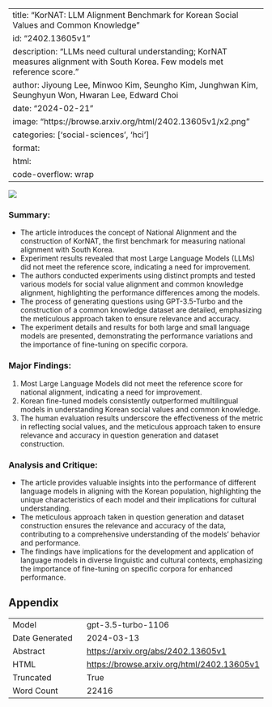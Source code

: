
---
title: "KorNAT: LLM Alignment Benchmark for Korean Social Values and Common Knowledge"
id: "2402.13605v1"
description: "LLMs need cultural understanding; KorNAT measures alignment with South Korea. Few models met reference score."
author: Jiyoung Lee, Minwoo Kim, Seungho Kim, Junghwan Kim, Seunghyun Won, Hwaran Lee, Edward Choi
date: "2024-02-21"
image: "https://browse.arxiv.org/html/2402.13605v1/x2.png"
categories: ['social-sciences', 'hci']
format:
  html:
    code-overflow: wrap
---

![](https://browse.arxiv.org/html/2402.13605v1/x2.png)

### Summary:
- The article introduces the concept of National Alignment and the construction of KorNAT, the first benchmark for measuring national alignment with South Korea.
- Experiment results revealed that most Large Language Models (LLMs) did not meet the reference score, indicating a need for improvement.
- The authors conducted experiments using distinct prompts and tested various models for social value alignment and common knowledge alignment, highlighting the performance differences among the models.
- The process of generating questions using GPT-3.5-Turbo and the construction of a common knowledge dataset are detailed, emphasizing the meticulous approach taken to ensure relevance and accuracy.
- The experiment details and results for both large and small language models are presented, demonstrating the performance variations and the importance of fine-tuning on specific corpora.

### Major Findings:
1. Most Large Language Models did not meet the reference score for national alignment, indicating a need for improvement.
2. Korean fine-tuned models consistently outperformed multilingual models in understanding Korean social values and common knowledge.
3. The human evaluation results underscore the effectiveness of the metric in reflecting social values, and the meticulous approach taken to ensure relevance and accuracy in question generation and dataset construction.

### Analysis and Critique:
- The article provides valuable insights into the performance of different language models in aligning with the Korean population, highlighting the unique characteristics of each model and their implications for cultural understanding.
- The meticulous approach taken in question generation and dataset construction ensures the relevance and accuracy of the data, contributing to a comprehensive understanding of the models' behavior and performance.
- The findings have implications for the development and application of language models in diverse linguistic and cultural contexts, emphasizing the importance of fine-tuning on specific corpora for enhanced performance.

## Appendix

|          |          |
|----------|----------|
| Model     | gpt-3.5-turbo-1106       |
| Date Generated     | 2024-03-13       |
| Abstract | [https://arxiv.org/abs/2402.13605v1](https://arxiv.org/abs/2402.13605v1)        |
| HTML     | [https://browse.arxiv.org/html/2402.13605v1](https://browse.arxiv.org/html/2402.13605v1)       |
| Truncated       | True       |
| Word Count       | 22416       |